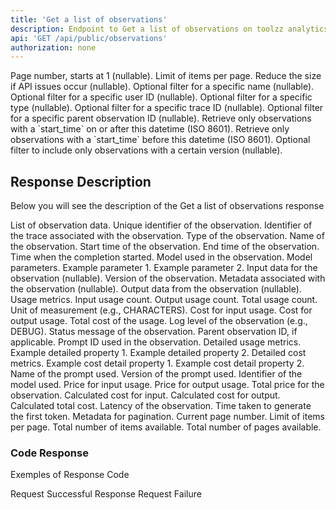 ```yaml
---
title: 'Get a list of observations'
description: Endpoint to Get a list of observations on toolzz analytics
api: 'GET /api/public/observations'
authorization: none
---
```

<Expandable title="Request">
<ResponseField name="page" type="integer">
  Page number, starts at 1 (nullable).
</ResponseField>
<ResponseField name="limit" type="integer">
  Limit of items per page. Reduce the size if API issues occur (nullable).
</ResponseField>
<ResponseField name="name" type="string">
  Optional filter for a specific name (nullable).
</ResponseField>
<ResponseField name="userId" type="string">
  Optional filter for a specific user ID (nullable).
</ResponseField>
<ResponseField name="type" type="string">
  Optional filter for a specific type (nullable).
</ResponseField>
<ResponseField name="traceId" type="string">
  Optional filter for a specific trace ID (nullable).
</ResponseField>
<ResponseField name="parentObservationId" type="string">
  Optional filter for a specific parent observation ID (nullable).
</ResponseField>
<ResponseField name="fromStartTime" type="date-time" required>
  Retrieve only observations with a `start_time` on or after this datetime (ISO 8601).
</ResponseField>
<ResponseField name="toStartTime" type="date-time" required>
  Retrieve only observations with a `start_time` before this datetime (ISO 8601).
</ResponseField>
<ResponseField name="version" type="string">
  Optional filter to include only observations with a certain version (nullable).
</ResponseField>
</Expandable>

## Response Description 
Below you will see the description of the Get a list of observations response

<ResponseField name="data" type="array" required>
  List of observation data.
  <Expandable title="properties">
    <ResponseField name="id" type="string" required>
      Unique identifier of the observation.
    </ResponseField>
    <ResponseField name="traceId" type="string" required>
      Identifier of the trace associated with the observation.
    </ResponseField>
    <ResponseField name="type" type="string" required>
      Type of the observation.
    </ResponseField>
    <ResponseField name="name" type="string" required>
      Name of the observation.
    </ResponseField>
    <ResponseField name="startTime" type="date-time" required>
      Start time of the observation.
    </ResponseField>
    <ResponseField name="endTime" type="date-time" required>
      End time of the observation.
    </ResponseField>
    <ResponseField name="completionStartTime" type="date-time">
      Time when the completion started.
    </ResponseField>
    <ResponseField name="model" type="string" required>
      Model used in the observation.
    </ResponseField>
    <ResponseField name="modelParameters" type="object" required>
      Model parameters.
      <Expandable title="properties">
        <ResponseField name="property1" type="string">
          Example parameter 1.
        </ResponseField>
        <ResponseField name="property2" type="string">
          Example parameter 2.
        </ResponseField>
      </Expandable>
    </ResponseField>
    <ResponseField name="input" type="null">
      Input data for the observation (nullable).
    </ResponseField>
    <ResponseField name="version" type="string">
      Version of the observation.
    </ResponseField>
    <ResponseField name="metadata" type="null">
      Metadata associated with the observation (nullable).
    </ResponseField>
    <ResponseField name="output" type="null">
      Output data from the observation (nullable).
    </ResponseField>
    <ResponseField name="usage" type="object" required>
      Usage metrics.
      <Expandable title="properties">
        <ResponseField name="input" type="integer" required>
          Input usage count.
        </ResponseField>
        <ResponseField name="output" type="integer" required>
          Output usage count.
        </ResponseField>
        <ResponseField name="total" type="integer" required>
          Total usage count.
        </ResponseField>
        <ResponseField name="unit" type="string" required>
          Unit of measurement (e.g., CHARACTERS).
        </ResponseField>
        <ResponseField name="inputCost" type="integer" required>
          Cost for input usage.
        </ResponseField>
        <ResponseField name="outputCost" type="integer" required>
          Cost for output usage.
        </ResponseField>
        <ResponseField name="totalCost" type="integer" required>
          Total cost of the usage.
        </ResponseField>
      </Expandable>
    </ResponseField>
    <ResponseField name="level" type="string" required>
      Log level of the observation (e.g., DEBUG).
    </ResponseField>
    <ResponseField name="statusMessage" type="string">
      Status message of the observation.
    </ResponseField>
    <ResponseField name="parentObservationId" type="string">
      Parent observation ID, if applicable.
    </ResponseField>
    <ResponseField name="promptId" type="string">
      Prompt ID used in the observation.
    </ResponseField>
    <ResponseField name="usageDetails" type="object">
      Detailed usage metrics.
      <Expandable title="properties">
        <ResponseField name="property1" type="integer">
          Example detailed property 1.
        </ResponseField>
        <ResponseField name="property2" type="integer">
          Example detailed property 2.
        </ResponseField>
      </Expandable>
    </ResponseField>
    <ResponseField name="costDetails" type="object">
      Detailed cost metrics.
      <Expandable title="properties">
        <ResponseField name="property1" type="integer">
          Example cost detail property 1.
        </ResponseField>
        <ResponseField name="property2" type="integer">
          Example cost detail property 2.
        </ResponseField>
      </Expandable>
    </ResponseField>
    <ResponseField name="promptName" type="string">
      Name of the prompt used.
    </ResponseField>
    <ResponseField name="promptVersion" type="integer">
      Version of the prompt used.
    </ResponseField>
    <ResponseField name="modelId" type="string">
      Identifier of the model used.
    </ResponseField>
    <ResponseField name="inputPrice" type="integer">
      Price for input usage.
    </ResponseField>
    <ResponseField name="outputPrice" type="integer">
      Price for output usage.
    </ResponseField>
    <ResponseField name="totalPrice" type="integer">
      Total price for the observation.
    </ResponseField>
    <ResponseField name="calculatedInputCost" type="integer">
      Calculated cost for input.
    </ResponseField>
    <ResponseField name="calculatedOutputCost" type="integer">
      Calculated cost for output.
    </ResponseField>
    <ResponseField name="calculatedTotalCost" type="integer">
      Calculated total cost.
    </ResponseField>
    <ResponseField name="latency" type="integer">
      Latency of the observation.
    </ResponseField>
    <ResponseField name="timeToFirstToken" type="integer">
      Time taken to generate the first token.
    </ResponseField>
  </Expandable>
</ResponseField>
<ResponseField name="meta" type="object" required>
  Metadata for pagination.
  <Expandable title="properties">
    <ResponseField name="page" type="integer" required>
      Current page number.
    </ResponseField>
    <ResponseField name="limit" type="integer" required>
      Limit of items per page.
    </ResponseField>
    <ResponseField name="totalItems" type="integer" required>
      Total number of items available.
    </ResponseField>
    <ResponseField name="totalPages" type="integer" required>
      Total number of pages available.
    </ResponseField>
  </Expandable>
</ResponseField>

### Code Response
Exemples of Response Code 

<ResponseField name="200">
  Request Successful Response
</ResponseField>

<ResponseField name="400">
  Request Failure
</ResponseField>
